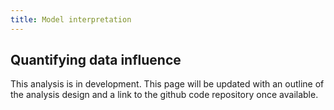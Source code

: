 ```yaml
---
title: Model interpretation
---
```


## Quantifying data influence

This analysis is in development. This page will be updated with an outline of the analysis design and a link to the github code repository once available.

